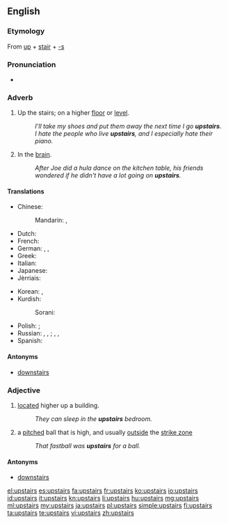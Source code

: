 ==English==

===Etymology===
From [[up]] + [[stair]] + [[-s]]

===Pronunciation===
* {{audio|en-us-upstairs.ogg|Audio (US)}}

===Adverb===
{{en-adv|[[further]] upstairs|[[furthest]] upstairs}}

# Up the stairs; on a higher [[floor]] or [[level]].
#: ''I'll take my shoes and put them away the next time I go '''upstairs'''.''
#: ''I hate the people who live '''upstairs''', and I especially hate their piano.''
# {{context|slang|lang=en}} In the [[brain]].
#: ''After Joe did a hula dance on the kitchen table, his friends wondered if he didn't have a lot going on '''upstairs'''.''

====Translations====
{{trans-top|up the stairs; on a higher floor or level}}
* Chinese:
*: Mandarin: {{t|cmn|樓上|sc=Hani}}, {{t|cmn|楼上|tr=lóushàng|sc=Hani}}
* Dutch: {{t+|nl|boven}}
* French: {{t+|fr|en haut}}
* German: {{t+|de|treppauf}}, {{t+|de|oben}}, {{t-|de|nach oben}} {{qualifier|where to}}
* Greek: {{t+|el|πάνω|tr=páno}}
* Italian: {{t-|it|di sopra}}
* Japanese: {{t-|ja|階上|tr=かいじょう, gaijō|sc=Jpan}}
* Jèrriais: {{tø|roa-jer|à haut}}
{{trans-mid}}
* Korean: {{t+|ko|위층|tr=wicheung-e|alt=위층에|sc=Kore}}, {{t+|ko|위층|tr=wicheung-euro|alt=위층으로|sc=Kore}} {{qualifier|where to}}
* Kurdish:
*: Sorani: {{t-|ku|سه‌ره‌وه‌|tr=sarawa|sc=ku-Arab}}
* Polish: {{t-|pl|na górze}} {{qualifier|where}}; {{t-|pl|na górę}} {{qualifier|where to}}
* Russian: {{t+|ru|наверху|tr=naverxú|sc=Cyrl}} {{qualifier|where}}, {{t+|ru|вверху|tr=vverxú|sc=Cyrl}} {{qualifier|where}}, {{t-|ru|на верхнем этаже|tr=na vérxnem etažé|sc=Cyrl}} {{qualifier|where}}; {{t+|ru|наверх|tr=navérx}} {{qualifier|where to}}, {{t+|ru|вверх|tr=vverx|sc=Cyrl}} {{qualifier|where to}}, {{t-|ru|на верхний этаж|tr=na vérxnij etáž|sc=Cyrl}} {{qualifier|where to}}
* Spanish: {{t+|es|arriba}}
{{trans-bottom}}

====Antonyms====
* [[downstairs]]

===Adjective===
{{en-adj|[[further]] upstairs|[[furthest]] upstairs}}

# [[located]] higher up a building.
#: ''They can sleep in the '''upstairs''' bedroom.''
# {{context|baseball|lang=en}} a [[pitched]] ball that is high, and usually [[outside]] the [[strike zone]]
#: ''That fastball was '''upstairs''' for a ball.''

====Antonyms====
* [[downstairs]]

[[el:upstairs]]
[[es:upstairs]]
[[fa:upstairs]]
[[fr:upstairs]]
[[ko:upstairs]]
[[io:upstairs]]
[[id:upstairs]]
[[it:upstairs]]
[[kn:upstairs]]
[[li:upstairs]]
[[hu:upstairs]]
[[mg:upstairs]]
[[ml:upstairs]]
[[my:upstairs]]
[[ja:upstairs]]
[[pl:upstairs]]
[[simple:upstairs]]
[[fi:upstairs]]
[[ta:upstairs]]
[[te:upstairs]]
[[vi:upstairs]]
[[zh:upstairs]]